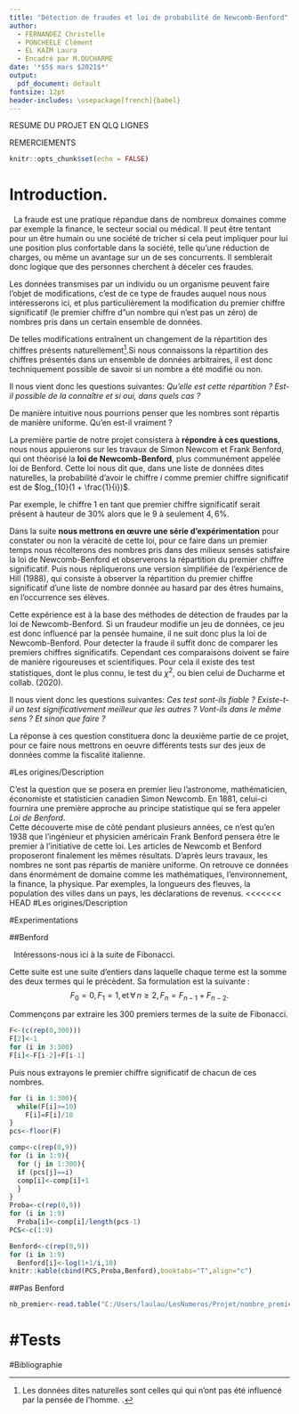```yaml
---
title: "Détection de fraudes et loi de probabilité de Newcomb-Benford"
author:
  - FERNANDEZ Christelle
  - PONCHEELE Clément
  - EL KAÏM Laura
  - Encadré par M.DUCHARME
date: '*$5$ mars $2021$*'
output:
  pdf_document: default
fontsize: 12pt
header-includes: \usepackage[french]{babel}
---
```


RESUME DU PROJET EN QLQ LIGNES

REMERCIEMENTS

```r
knitr::opts_chunk$set(echo = FALSE)
```

\maketitle
\tableofcontents

\newpage
# Introduction.

&nbsp;
La fraude est une pratique répandue dans de nombreux domaines comme par exemple la finance, le secteur social ou médical. Il peut être tentant pour un être humain ou une société de tricher si cela peut impliquer pour lui une position plus confortable dans la société, telle qu'une réduction de charges, ou même un avantage sur un de ses concurrents. Il semblerait donc logique que des personnes cherchent à déceler ces fraudes.

Les données transmises par un individu ou un organisme peuvent faire l'objet de modifications, c'est de ce type de fraudes auquel nous nous intéresserons ici, et plus particulièrement la modification du premier chiffre significatif (le premier chiffre d"un nombre qui n'est pas un zéro) de nombres pris dans un certain ensemble de données.

De telles modifications entraînent un changement de la répartition des chiffres présents naturellement[^n1].Si nous connaissons la répartition des chiffres présentés dans un ensemble de données arbitraires, il est donc techniquement possible de savoir si un nombre a été modifié ou non. 

Il nous vient donc les questions suivantes: *Qu'elle est cette répartition ? Est-il possible de la connaître et si oui, dans quels cas ?* 

De manière intuitive nous pourrions penser que les nombres sont répartis de manière uniforme. Qu'en est-il vraiment ? 

La première partie de notre projet consistera à **répondre à ces questions**, nous nous appuierons sur les travaux de Simon Newcom et Frank Benford, qui ont théorisé la **loi de Newcomb-Benford**, plus communément  appelée loi de Benford. 
Cette loi nous dit que, dans une liste de données dites naturelles, la probabilité d'avoir le chiffre $i$ comme premier chiffre significatif est de $log_{10}(1 + \frac{1}{i})$. 

Par exemple, le chiffre $1$ en tant que premier chiffre significatif serait présent à hauteur de $30\%$ alors que le $9$ à seulement $4,6\%$.

Dans la suite **nous mettrons en œuvre une série d'expérimentation** pour constater ou non la véracité de cette loi, pour ce faire dans un premier temps nous récolterons des nombres pris dans des milieux sensés satisfaire la loi de Newcomb-Benford et observerons la répartition du premier chiffre significatif. Puis nous répliquerons une version simplifiée de l’expérience de Hill (1988), qui consiste à observer la répartition du premier chiffre significatif d'une liste de nombre donnée au hasard par des êtres humains, en l'occurrence ses élèves. 

Cette expérience est à la base des méthodes de détection de fraudes par la loi de Newcomb-Benford. Si un fraudeur modifie un jeu de données, ce jeu est donc influencé par la pensée humaine, il ne suit donc plus la loi de Newcomb-Benford. Pour detecter la fraude il suffit donc de comparer les premiers chiffres significatifs. Cependant ces comparaisons doivent se faire de manière rigoureuses et scientifiques. Pour cela il existe des test statistiques, dont le plus connu, le test du $\chi^2$, ou bien celui de Ducharme et collab. (2020). 

Il nous vient donc les questions suivantes: *Ces test sont-ils fiable ? Existe-t-il un test significativement meilleur que les autres ? Vont-ils dans le même sens ? Et sinon que faire ?*

La réponse à ces question constituera donc la deuxième partie de ce projet, pour ce faire nous mettrons en oeuvre différents tests sur des jeux de données comme la fiscalité italienne.  

[^n1]: Les données dites naturelles sont celles qui qui n'ont pas été influencé par la pensée de l'homme. .

\newpage

#Les origines/Description

C'est la question que se posera en premier lieu l'astronome, mathématicien, économiste et statisticien canadien Simon Newcomb. En $1881$, celui-ci fournira une première approche au principe statistique qui se fera appeler *Loi de Benford*.  
Cette découverte mise de côté pendant plusieurs années, ce n'est qu'en $1938$ que l'ingénieur et physicien américain Frank Benford pensera être le premier à l'initiative de cette loi. Les articles de Newcomb et Benford proposeront finalement les mêmes résultats. D'après leurs travaux, les nombres ne sont pas répartis de manière uniforme.
On retrouve ce données dans énormément de domaine comme les mathématiques, l'environnement, la finance, la physique. Par exemples, la longueurs des fleuves, la population des villes dans un pays, les déclarations de revenus.
\newpage
<<<<<<< HEAD
#Les origines/Description

\newpage
#Experimentations

##Benford

&nbsp;
Intéressons-nous ici à la suite de Fibonacci. 

Cette suite est une suite d'entiers dans laquelle chaque terme est la somme des deux termes qui le précèdent. Sa formulation est la suivante : $$F_{0} = 0, \, F_{1} = 1, \, \text{et} \, \forall \, n \ge 2, \, F_n = F_{n - 1} + F_{n - 2}.$$  

Commençons par extraire les $300$ premiers termes de la suite de Fibonacci.  

```r
F<-(c(rep(0,300)))
F[2]<-1
for (i in 3:300)
F[i]<-F[i-2]+F[i-1]
```

Puis nous extrayons le premier chiffre significatif de chacun de ces nombres.

```r
for (i in 1:300){
  while(F[i]>=10)
    F[i]=F[i]/10
}
pcs<-floor(F)
```

```r
comp<-c(rep(0,9))
for (i in 1:9){
  for (j in 1:300){
  if (pcs[j]==i)
  comp[i]<-comp[i]+1
  }
}
Proba<-c(rep(0,9))
for (i in 1:9)
  Proba[i]<-comp[i]/length(pcs-1)
PCS<-c(1:9)

Benford<-c(rep(0,9))
for (i in 1:9)
  Benford[i]<-log(1+1/i,10)
knitr::kable(cbind(PCS,Proba,Benford),booktabs="T",align="c")
```

##Pas Benford

```r
nb_premier<-read.table("C:/Users/laulau/LesNumeros/Projet/nombre_premier.csv",sep="\t",header=T)
```


#Tests
=======

#Bibliographie

